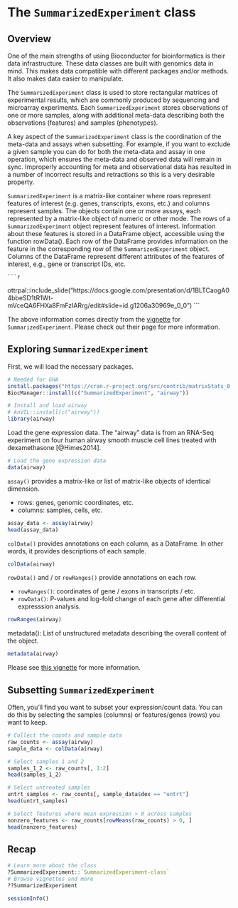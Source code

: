 # The `SummarizedExperiment` class {#summarizedexperiment}

## Overview

One of the main strengths of using Bioconductor for bioinformatics is their data infrastructure. These data classes are built with genomics data in mind. This makes data compatible with different packages and/or methods. It also makes data easier to manipulate.

The `SummarizedExperiment` class is used to store rectangular matrices of experimental results, which are commonly produced by sequencing and microarray experiments. Each `SummarizedExperiment` stores observations of one or more samples, along with additional meta-data describing both the observations (features) and samples (phenotypes).

A key aspect of the `SummarizedExperiment` class is the coordination of the meta-data and assays when subsetting. For example, if you want to exclude a given sample you can do for both the meta-data and assay in one operation, which ensures the meta-data and observed data will remain in sync. Improperly accounting for meta and observational data has resulted in a number of incorrect results and retractions so this is a very desirable property.

`SummarizedExperiment` is a matrix-like container where rows represent features of interest (e.g. genes, transcripts, exons, etc.) and columns represent samples. The objects contain one or more assays, each represented by a matrix-like object of numeric or other mode. The rows of a `SummarizedExperiment` object represent features of interest. Information about these features is stored in a DataFrame object, accessible using the function rowData(). Each row of the DataFrame provides information on the feature in the corresponding row of the `SummarizedExperiment` object. Columns of the DataFrame represent different attributes of the features of interest, e.g., gene or transcript IDs, etc.

    ```r
ottrpal::include_slide("https://docs.google.com/presentation/d/1BLTCaogA04bbeSD1tR1Wt-mVceQA6FHXa8FmFzIARrg/edit#slide=id.g1206a30969e_0_0")
    ```

The above information comes directly from the [vignette](https://bioconductor.org/packages/release/bioc/vignettes/SummarizedExperiment/inst/doc/SummarizedExperiment.html) for `SummarizedExperiment`. Please check out their page for more information.

## Exploring `SummarizedExperiment`

First, we will load the necessary packages.

```r
# Needed for GHA
install.packages("https://cran.r-project.org/src/contrib/matrixStats_0.61.0.tar.gz", repo=NULL, type="source")
BiocManager::install(c("SummarizedExperiment", "airway"))
```

```r
# Install and load airway
# AnVIL::install(c("airway"))
library(airway)
```

Load the gene expression data. The "airway" data is from an RNA-Seq experiment on four human airway smooth muscle cell lines treated with dexamethasone [@Himes2014].

```r
# Load the gene expression data
data(airway)
```

`assay()` provides a matrix-like or list of matrix-like objects of identical dimension.

- rows: genes, genomic coordinates, etc.
- columns: samples, cells, etc.
    
```r
assay_data <- assay(airway)
head(assay_data)
```
    
`colData()` provides annotations on each column, as a DataFrame. In other words, it provides descriptions of each sample.
    
```r
colData(airway)
```
    
`rowData()` and / or `rowRanges()` provide annotations on each row.

- `rowRanges()`: coordinates of gene / exons in transcripts / etc.
- `rowData()`: P-values and log-fold change of each gene after differential expresssion analysis.

```r
rowRanges(airway)
```

metadata(): List of unstructured metadata describing the overall content of the object.

```r
metadata(airway)
```

Please see [this vignette](https://bioconductor.org/help/course-materials/2019/BSS2019/04_Practical_CoreApproachesInBioconductor.html) for more information.

## Subsetting `SummarizedExperiment`

Often, you'll find you want to subset your expression/count data. You can do this by selecting the samples (columns) or features/genes (rows) you want to keep.

```r
# Collect the counts and sample data
raw_counts <- assay(airway)
sample_data <- colData(airway)

# Select samples 1 and 2
samples_1_2 <- raw_counts[, 1:2]
head(samples_1_2)

# Select untreated samples
untrt_samples <- raw_counts[, sample_data$dex == "untrt"]
head(untrt_samples)

# Select features where mean expression > 0 across samples
nonzero_features <- raw_counts[rowMeans(raw_counts) > 0, ]
head(nonzero_features)
```

## Recap

```r
# Learn more about the class
?SummarizedExperiment::`SummarizedExperiment-class`
# Browse vignettes and more
??SummarizedExperiment
```

```r
sessionInfo()
```

